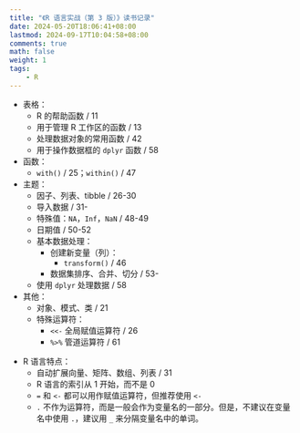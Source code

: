 ```yaml
---
title: "《R 语言实战（第 3 版）》读书记录"
date: 2024-05-20T18:06:41+08:00
lastmod: 2024-09-17T10:04:58+08:00
comments: true
math: false
weight: 1
tags:
    - R
---
```


- 表格：
    - R 的帮助函数 / 11
    - 用于管理 R 工作区的函数 / 13
    - 处理数据对象的常用函数 / 42
    - 用于操作数据框的 `dplyr` 函数 / 58
- 函数：
    - `with()` / 25；`within()` / 47
- 主题：
    - 因子、列表、tibble / 26-30
    - 导入数据 / 31-
    - 特殊值：`NA`，`Inf`，`NaN` / 48-49
    - 日期值 / 50-52
    - 基本数据处理：
        - 创建新变量（列）：
            - `transform()` / 46
        - 数据集排序、合并、切分 / 53-
    - 使用 `dplyr` 处理数据 / 58
- 其他：
    - 对象、模式、类 / 21
    - 特殊运算符：
        - `<<-` 全局赋值运算符 / 26
        - `%>%` 管道运算符 / 61

<!--separator-->

- R 语言特点：
    - 自动扩展向量、矩阵、数组、列表 / 31
    - R 语言的索引从 1 开始，而不是 0
    - `=` 和 `<-` 都可以用作赋值运算符，但推荐使用 `<-`
    - `.` 不作为运算符，而是一般会作为变量名的一部分。但是，不建议在变量名中使用 `.`，建议用 `_` 来分隔变量名中的单词。

<!-- 上次看到：第 4 章（P63） -->

